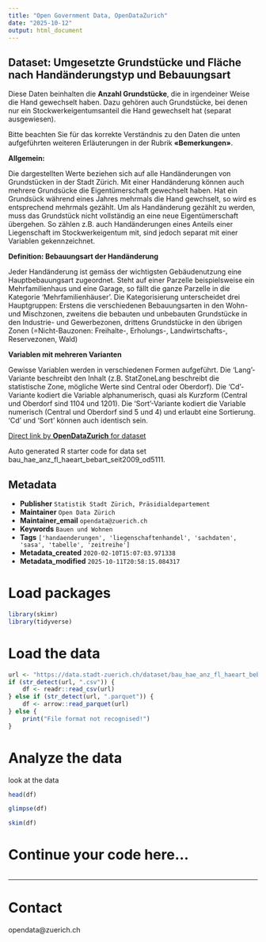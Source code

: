 ```yaml
---
title: "Open Government Data, OpenDataZurich"
date: "2025-10-12"
output: html_document
---
```


## Dataset: Umgesetzte Grundstücke und Fläche nach Handänderungstyp und Bebauungsart


Diese Daten beinhalten die **Anzahl Grundstücke**, die in irgendeiner Weise die Hand gewechselt haben. Dazu gehören auch Grundstücke, bei denen nur ein Stockwerkeigentumsanteil die Hand gewechselt hat (separat ausgewiesen).

Bitte beachten Sie für das korrekte Verständnis zu den Daten die unten aufgeführten weiteren Erläuterungen in der Rubrik **«Bemerkungen»**.




**Allgemein:**

 Die dargestellten Werte beziehen sich auf alle Handänderungen von Grundstücken in der Stadt Zürich. Mit einer Handänderung können auch mehrere Grundsücke die Eigentümerschaft gewechselt haben. Hat ein Grundsück während eines Jahres mehrmals die Hand gewchselt, so wird es entsprechend mehrmals gezählt. Um als Handänderung gezählt zu werden, muss das Grundstück nicht vollständig an eine neue Eigentümerschaft übergehen. So zählen z.B. auch Handänderungen eines Anteils einer Liegenschaft im Stockwerkeigentum mit, sind jedoch separat mit einer Variablen gekennzeichnet.
 

[]()

**Definition: Bebauungsart der Handänderung**

 Jeder Handänderung ist gemäss der wichtigsten Gebäudenutzung eine Hauptbebauungsart zugeordnet. Steht auf einer Parzelle beispielsweise ein Mehrfamilienhaus und eine Garage, so fällt die ganze Parzelle in die Kategorie 'Mehrfamilienhäuser'. Die Kategorisierung unterscheidet drei Hauptgruppen: Erstens die verschiedenen Bebauungsarten in den Wohn- und Mischzonen, zweitens die bebauten und unbebauten Grundstücke in den Industrie- und Gewerbezonen, drittens Grundstücke in den übrigen Zonen (=Nicht-Bauzonen: Freihalte-, Erholungs-, Landwirtschafts-, Reservezonen, Wald)



[]()

**Variablen mit mehreren Varianten**


Gewisse Variablen werden in verschiedenen Formen aufgeführt. Die 'Lang'-Variante beschreibt den Inhalt (z.B. StatZoneLang beschreibt die statistische Zone, mögliche Werte sind Central oder Oberdorf). Die 'Cd'-Variante kodiert die Variable alphanumerisch, quasi als Kurzform (Central und Oberdorf sind 1104 und 1201). Die 'Sort'-Variante kodiert die Variable numerisch (Central und Oberdorf sind 5 und 4) und erlaubt eine Sortierung. 'Cd' und 'Sort' können auch identisch sein.


[]()



[Direct link by **OpenDataZurich** for dataset](https://data.stadt-zuerich.ch/dataset/bau_hae_anz_fl_haeart_bebart_seit2009_od5111)

Auto generated R starter code for data set bau_hae_anz_fl_haeart_bebart_seit2009_od5111.

## Metadata

- **Publisher** `Statistik Stadt Zürich, Präsidialdepartement`
- **Maintainer** `Open Data Zürich`
- **Maintainer_email** `opendata@zuerich.ch`
- **Keywords** `Bauen und Wohnen`
- **Tags** `['handaenderungen', 'liegenschaftenhandel', 'sachdaten', 'sasa', 'tabelle', 'zeitreihe']`
- **Metadata_created** `2020-02-10T15:07:03.971338`
- **Metadata_modified** `2025-10-11T20:58:15.084317`


# Load packages

```r
library(skimr)
library(tidyverse)
```

# Load the data

```r
url <- "https://data.stadt-zuerich.ch/dataset/bau_hae_anz_fl_haeart_bebart_seit2009_od5111/download/BAU511OD5111.csv"
if (str_detect(url, ".csv")) {
    df <- readr::read_csv(url)
} else if (str_detect(url, ".parquet")) {
    df <- arrow::read_parquet(url)
} else {
    print("File format not recognised!")
}
```

# Analyze the data

look at the data
```r
head(df)
```

```r
glimpse(df)
```

```r
skim(df)
```

# Continue your code here...

```r

```

------------------------------------------------------------------------

# Contact

opendata@zuerich.ch
